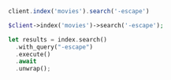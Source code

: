 <CodeGroup>

```javascript JS
client.index('movies').search('-escape')
```

```php PHP
$client->index('movies')->search('-escape');
```

```rust Rust
let results = index.search()
  .with_query("-escape")
  .execute()
  .await
  .unwrap();
```
</CodeGroup>